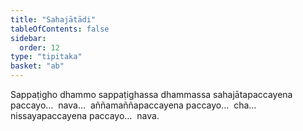 ```yaml
---
title: "Sahajātādi"
tableOfContents: false
sidebar:
  order: 12
type: "tipitaka"
basket: "ab"
---
```



<DynamicBreadcrumb />

<Division number="73">

<Paragraph number="708">
Sappaṭigho dhammo sappaṭighassa dhammassa sahajātapaccayena paccayo…  nava…  aññamaññapaccayena paccayo…  cha…  nissayapaccayena paccayo…  nava.
</Paragraph>
</Division>